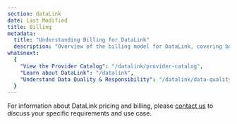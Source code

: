 ```yaml
---
section: dataLink
date: Last Modified
title: Billing
metadata:
  title: "Understanding Billing for DataLink"
  description: "Overview of the billing model for DataLink, covering both provider fees and Chainlink verification costs."
whatsnext:
  {
    "View the Provider Catalog": "/datalink/provider-catalog",
    "Learn about DataLink": "/datalink",
    "Understand Data Quality & Responsibility": "/datalink/data-quality-responsibility",
  }
---
```


For information about DataLink pricing and billing, please [contact us](https://chain.link/contact) to discuss your specific requirements and use case.
